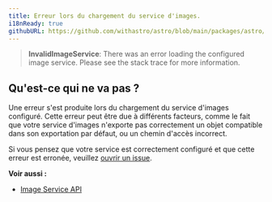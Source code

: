 ```yaml
---
title: Erreur lors du chargement du service d'images.
i18nReady: true
githubURL: https://github.com/withastro/astro/blob/main/packages/astro/src/core/errors/errors-data.ts
---
```


> **InvalidImageService**: There was an error loading the configured image service. Please see the stack trace for more information.

## Qu'est-ce qui ne va pas ?
Une erreur s'est produite lors du chargement du service d'images configuré. Cette erreur peut être due à différents facteurs, comme le fait que votre service d'images n'exporte pas correctement un objet compatible dans son exportation par défaut, ou un chemin d'accès incorrect.

Si vous pensez que votre service est correctement configuré et que cette erreur est erronée, veuillez [ouvrir un issue](https://astro.build/issues/).

**Voir aussi :**
-  [Image Service API](/fr/reference/image-service-reference/)


